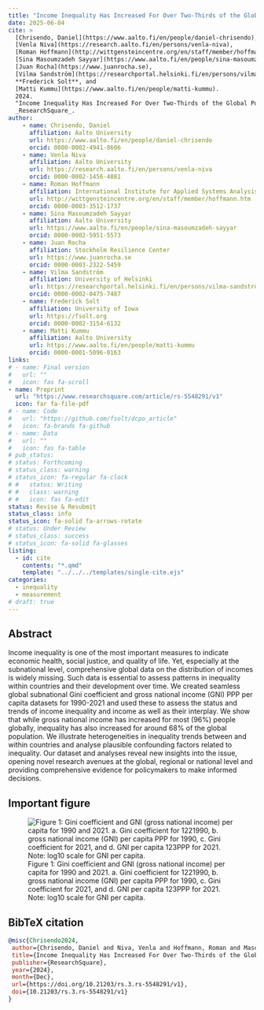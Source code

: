 ```yaml
---
title: "Income Inequality Has Increased For Over Two-Thirds of the Global Population"
date: 2025-06-04
cite: >
  [Chrisendo, Daniel](https://www.aalto.fi/en/people/daniel-chrisendo),
  [Venla Niva](https://research.aalto.fi/en/persons/venla-niva),
  [Roman Hoffmann](http://wittgensteincentre.org/en/staff/member/hoffmann.htm),
  [Sina Masoumzadeh Sayyar](https://www.aalto.fi/en/people/sina-masoumzadeh-sayyar),
  [Juan Rocha](https://www.juanrocha.se),
  [Vilma Sandström](https://researchportal.helsinki.fi/en/persons/vilma-sandström),
  **Frederick Solt**, and
  [Matti Kummu](https://www.aalto.fi/en/people/matti-kummu).
  2024.
  "Income Inequality Has Increased For Over Two-Thirds of the Global Population."
  _ResearchSquare_.
author:
    - name: Chrisendo, Daniel
      affiliation: Aalto University
      url: https://www.aalto.fi/en/people/daniel-chrisendo
      orcid: 0000-0002-4941-8606
    - name: Venla Niva
      affiliation: Aalto University
      url: https://research.aalto.fi/en/persons/venla-niva
      orcid: 0000-0002-1456-4881
    - name: Roman Hoffmann
      affiliation: International Institute for Applied Systems Analysis
      url: http://wittgensteincentre.org/en/staff/member/hoffmann.htm
      orcid: 0000-0003-3512-1737
    - name: Sina Masoumzadeh Sayyar
      affiliation: Aalto University
      url: https://www.aalto.fi/en/people/sina-masoumzadeh-sayyar
      orcid: 0000-0002-5951-5573
    - name: Juan Rocha
      affiliation: Stockholm Resilience Center
      url: https://www.juanrocha.se
      orcid: 0000-0003-2322-5459
    - name: Vilma Sandström
      affiliation: University of Helsinki
      url: https://researchportal.helsinki.fi/en/persons/vilma-sandström
      orcid: 0000-0002-0475-7487
    - name: Frederick Solt
      affiliation: University of Iowa
      url: https://fsolt.org
      orcid: 0000-0002-3154-6132
    - name: Matti Kummu
      affiliation: Aalto University
      url: https://www.aalto.fi/en/people/matti-kummu
      orcid: 0000-0001-5096-0163
links:
# - name: Final version
#   url: ""
#   icon: fas fa-scroll
- name: Preprint
  url: "https://www.researchsquare.com/article/rs-5548291/v1"
  icon: far fa-file-pdf
# - name: Code
#   url: "https://github.com/fsolt/dcpo_article"
#   icon: fa-brands fa-github
# - name: Data
#   url: ""
#   icon: fas fa-table
# pub_status:
# status: Forthcoming
# status_class: warning
# status_icon: fa-regular fa-clock
# #   status: Writing
# #   class: warning
# #   icon: fas fa-edit
status: Revise & Resubmit
status_class: info
status_icon: fa-solid fa-arrows-rotate
# status: Under Review
# status_class: success
# status_icon: fa-solid fa-glasses
listing:
  - id: cite
    contents: "*.qmd"
    template: "../../../templates/single-cite.ejs"
categories:
  - inequality
  - measurement
# draft: true
---
```


:::{#cite}
:::


## Abstract

Income inequality is one of the most important measures to indicate economic health, social justice, and quality of life. Yet, especially at the subnational level, comprehensive global data on the distribution of incomes is widely missing. Such data is essential to assess patterns in inequality within countries and their development over time. We created seamless global subnational Gini coefficient and gross national income (GNI) PPP per capita datasets for 1990-2021 and used these to assess the status and trends of income inequality and income as well as their interplay. We show that while gross national income has increased for most (96%) people globally, inequality has also increased for around 68% of the global population. We illustrate heterogeneities in inequality trends between and within countries and analyse plausible confounding factors related to inequality. Our dataset and analyses reveal new insights into the issue, opening novel research avenues at the global, regional or national level and providing comprehensive evidence for policymakers to make informed decisions.

## Important figure

![Figure 1: Gini coefficient and GNI (gross national income) per capita for 1990 and 2021.  a. Gini coefficient for 1221990, b. gross national income (GNI) per capita PPP for 1990, c. Gini coefficient for 2021, and d. GNI per capita 123PPP for 2021. Note: log10 scale for GNI per capita.](global_inequality_fig1.png)

## BibTeX citation

```bibtex
@misc{Chrisendo2024,
 author={Chrisendo, Daniel and Niva, Venla and Hoffmann, Roman and Masoumzadeh Sayyar, Sina and Rocha, Juan and Sandström, Vilma and Solt, Frederick and Kummu, Matti},
 title={Income Inequality Has Increased For Over Two-Thirds of the Global Population},
 publisher={ResearchSquare},
 year={2024},
 month={Dec}, 
 url={https://doi.org/10.21203/rs.3.rs-5548291/v1},
 doi={10.21203/rs.3.rs-5548291/v1}
}
```
